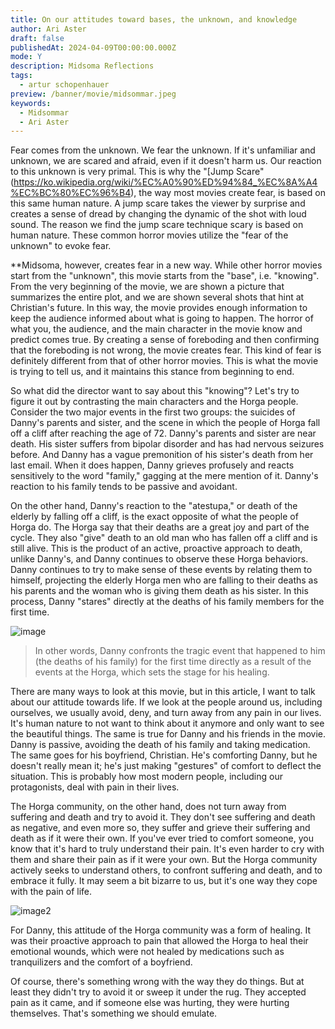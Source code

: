 ```yaml
---
title: On our attitudes toward bases, the unknown, and knowledge
author: Ari Aster
draft: false
publishedAt: 2024-04-09T00:00:00.000Z
mode: Y
description: Midsoma Reflections
tags:
  - artur schopenhauer
preview: /banner/movie/midsommar.jpeg
keywords:
  - Midsommar
  - Ari Aster
---
```


Fear comes from the unknown. We fear the unknown. If it's unfamiliar and unknown, we are scared and afraid, even if it doesn't harm us. Our reaction to this unknown is very primal. This is why the "[Jump Scare" (https://ko.wikipedia.org/wiki/%EC%A0%90%ED%94%84_%EC%8A%A4%EC%BC%80%EC%96%B4), the way most movies create fear, is based on this same human nature. A jump scare takes the viewer by surprise and creates a sense of dread by changing the dynamic of the shot with loud sound. The reason we find the jump scare technique scary is based on human nature. These common horror movies utilize the "fear of the unknown" to evoke fear.

**Midsoma, however, creates fear in a new way. While other horror movies start from the "unknown", this movie starts from the "base", i.e. "knowing". From the very beginning of the movie, we are shown a picture that summarizes the entire plot, and we are shown several shots that hint at Christian's future. In this way, the movie provides enough information to keep the audience informed about what is going to happen. The horror of what you, the audience, and the main character in the movie know and predict comes true. By creating a sense of foreboding and then confirming that the foreboding is not wrong, the movie creates fear. This kind of fear is definitely different from that of other horror movies. This is what the movie is trying to tell us, and it maintains this stance from beginning to end.

So what did the director want to say about this "knowing"? Let's try to figure it out by contrasting the main characters and the Horga people. Consider the two major events in the first two groups: the suicides of Danny's parents and sister, and the scene in which the people of Horga fall off a cliff after reaching the age of 72. Danny's parents and sister are near death. His sister suffers from bipolar disorder and has had nervous seizures before. And Danny has a vague premonition of his sister's death from her last email. When it does happen, Danny grieves profusely and reacts sensitively to the word "family," gagging at the mere mention of it. Danny's reaction to his family tends to be passive and avoidant.

On the other hand, Danny's reaction to the "atestupa," or death of the elderly by falling off a cliff, is the exact opposite of what the people of Horga do. The Horga say that their deaths are a great joy and part of the cycle. They also "give" death to an old man who has fallen off a cliff and is still alive. This is the product of an active, proactive approach to death, unlike Danny's, and Danny continues to observe these Horga behaviors. Danny continues to try to make sense of these events by relating them to himself, projecting the elderly Horga men who are falling to their deaths as his parents and the woman who is giving them death as his sister. In this process, Danny "stares" directly at the deaths of his family members for the first time.

![image](./image.webp)

> In other words, Danny confronts the tragic event that happened to him (the deaths of his family) for the first time directly as a result of the events at the Horga, which sets the stage for his healing.

There are many ways to look at this movie, but in this article, I want to talk about our attitude towards life. If we look at the people around us, including ourselves, we usually avoid, deny, and turn away from any pain in our lives. It's human nature to not want to think about it anymore and only want to see the beautiful things. The same is true for Danny and his friends in the movie. Danny is passive, avoiding the death of his family and taking medication. The same goes for his boyfriend, Christian. He's comforting Danny, but he doesn't really mean it; he's just making "gestures" of comfort to deflect the situation. This is probably how most modern people, including our protagonists, deal with pain in their lives.

The Horga community, on the other hand, does not turn away from suffering and death and try to avoid it. They don't see suffering and death as negative, and even more so, they suffer and grieve their suffering and death as if it were their own. If you've ever tried to comfort someone, you know that it's hard to truly understand their pain. It's even harder to cry with them and share their pain as if it were your own. But the Horga community actively seeks to understand others, to confront suffering and death, and to embrace it fully. It may seem a bit bizarre to us, but it's one way they cope with the pain of life.

![image2](./image2.webp)

For Danny, this attitude of the Horga community was a form of healing. It was their proactive approach to pain that allowed the Horga to heal their emotional wounds, which were not healed by medications such as tranquilizers and the comfort of a boyfriend.

Of course, there's something wrong with the way they do things. But at least they didn't try to avoid it or sweep it under the rug. They accepted pain as it came, and if someone else was hurting, they were hurting themselves. That's something we should emulate.
